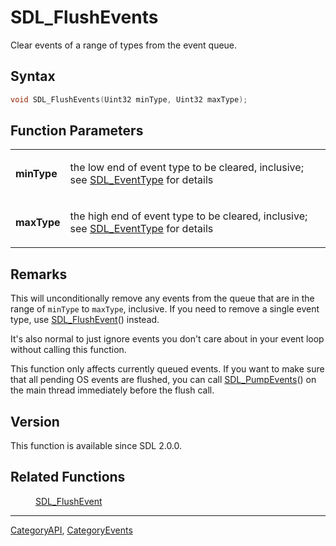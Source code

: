 = SDL_FlushEvents =

Clear events of a range of types from the event queue.

== Syntax ==

<syntaxhighlight lang='c'>
void SDL_FlushEvents(Uint32 minType, Uint32 maxType);
</syntaxhighlight>

== Function Parameters ==

{|
|'''minType'''
|the low end of event type to be cleared, inclusive; see [[SDL_EventType]] for details
|-
|'''maxType'''
|the high end of event type to be cleared, inclusive; see [[SDL_EventType]] for details
|}

== Remarks ==

This will unconditionally remove any events from the queue that are in the
range of <code>minType</code> to <code>maxType</code>, inclusive. If you
need to remove a single event type, use [[SDL_FlushEvent]]() instead.

It's also normal to just ignore events you don't care about in your event
loop without calling this function.

This function only affects currently queued events. If you want to make
sure that all pending OS events are flushed, you can call
[[SDL_PumpEvents]]() on the main thread immediately before the flush call.

== Version ==

This function is available since SDL 2.0.0.

== Related Functions ==

:[[SDL_FlushEvent]]

----
[[CategoryAPI]], [[CategoryEvents]]


